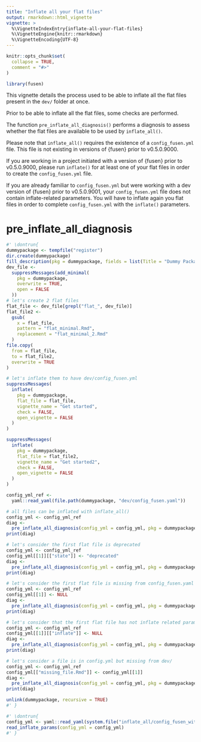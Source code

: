 ```yaml
---
title: "Inflate all your flat files"
output: rmarkdown::html_vignette
vignette: >
  %\VignetteIndexEntry{inflate-all-your-flat-files}
  %\VignetteEngine{knitr::rmarkdown}
  %\VignetteEncoding{UTF-8}
---
```


```r
knitr::opts_chunk$set(
  collapse = TRUE,
  comment = "#>"
)
```

```r
library(fusen)
```

<!-- WARNING - This vignette is generated by {fusen} from dev/flat_read_inflate_params.Rmd: do not edit by hand -->

This vignette details the process used to be able to inflate all the flat files present in the `dev/` folder at once.

Prior to be able to inflate all the flat files, some checks are performed.

The function `pre_inflate_all_diagnosis()` performs a diagnosis to assess whether the flat files are available to be used by `inflate_all()`. 

Please note that `inflate_all()` requires the existence of a `config_fusen.yml` file. This file is not existing in versions of {fusen} prior to v0.5.0.9000.

If you are working in a project initiated with a version of {fusen} prior to v0.5.0.9000, please run `inflate()` for at least one of your flat files in order to create the `config_fusen.yml` file.

If you are already familiar to `config_fusen.yml` but were working with a dev version of {fusen} prior to v0.5.0.9001, your `config_fusen.yml` file does not contain inflate-related parameters. You will have to inflate again you flat files in order to complete `config_fusen.yml` with the `inflate()` parameters.



# pre_inflate_all_diagnosis

```r
#' \dontrun{
dummypackage <- tempfile("register")
dir.create(dummypackage)
fill_description(pkg = dummypackage, fields = list(Title = "Dummy Package"))
dev_file <-
  suppressMessages(add_minimal(
    pkg = dummypackage,
    overwrite = TRUE,
    open = FALSE
  ))
# let's create 2 flat files
flat_file <- dev_file[grepl("flat_", dev_file)]
flat_file2 <-
  gsub(
    x = flat_file,
    pattern = "flat_minimal.Rmd",
    replacement = "flat_minimal_2.Rmd"
  )
file.copy(
  from = flat_file,
  to = flat_file2,
  overwrite = TRUE
)

# let's inflate them to have dev/config_fusen.yml
suppressMessages(
  inflate(
    pkg = dummypackage,
    flat_file = flat_file,
    vignette_name = "Get started",
    check = FALSE,
    open_vignette = FALSE
  )
)

suppressMessages(
  inflate(
    pkg = dummypackage,
    flat_file = flat_file2,
    vignette_name = "Get started2",
    check = FALSE,
    open_vignette = FALSE
  )
)

config_yml_ref <-
  yaml::read_yaml(file.path(dummypackage, "dev/config_fusen.yaml"))

# all files can be inflated with inflate_all()
config_yml <- config_yml_ref
diag <-
  pre_inflate_all_diagnosis(config_yml = config_yml, pkg = dummypackage)
print(diag)

# let's consider the first flat file is deprecated
config_yml <- config_yml_ref
config_yml[[1]][["state"]] <- "deprecated"
diag <-
  pre_inflate_all_diagnosis(config_yml = config_yml, pkg = dummypackage)
print(diag)

# let's consider the first flat file is missing from config_fusen.yaml
config_yml <- config_yml_ref
config_yml[[1]] <- NULL
diag <-
  pre_inflate_all_diagnosis(config_yml = config_yml, pkg = dummypackage)
print(diag)

# let's consider that the first flat file has not inflate related params in config_fusen.yaml
config_yml <- config_yml_ref
config_yml[[1]][["inflate"]] <- NULL
diag <-
  pre_inflate_all_diagnosis(config_yml = config_yml, pkg = dummypackage)
print(diag)

# let's consider a file is in config.yml but missing from dev/
config_yml <- config_yml_ref
config_yml[["missing_file.Rmd"]] <- config_yml[[1]]
diag <-
  pre_inflate_all_diagnosis(config_yml = config_yml, pkg = dummypackage)
print(diag)

unlink(dummypackage, recursive = TRUE)
#' }
```

```r
#' \dontrun{
config_yml <- yaml::read_yaml(system.file("inflate_all/config_fusen_with_inflate_parameters.yaml", package = "fusen"))
read_inflate_params(config_yml = config_yml)
#' }
```

